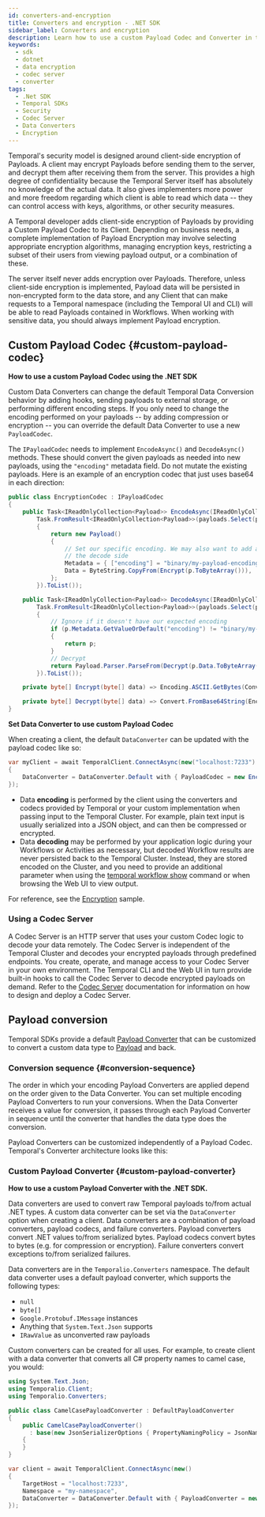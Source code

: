 ```yaml
---
id: converters-and-encryption
title: Converters and encryption - .NET SDK
sidebar_label: Converters and encryption
description: Learn how to use a custom Payload Codec and Converter in the .NET SDK to modify Temporal Data Conversion behavior, including examples for encryption and camel case conversion.
keywords:
  - sdk
  - dotnet
  - data encryption
  - codec server
  - converter
tags:
  - .Net SDK
  - Temporal SDKs
  - Security
  - Codec Server
  - Data Converters
  - Encryption
---
```



Temporal's security model is designed around client-side encryption of Payloads.
A client may encrypt Payloads before sending them to the server, and decrypt them after receiving them from the server.
This provides a high degree of confidentiality because the Temporal Server itself has absolutely no knowledge of the actual data.
It also gives implementers more power and more freedom regarding which client is able to read which data -- they can control access with keys, algorithms, or other security measures.

A Temporal developer adds client-side encryption of Payloads by providing a Custom Payload Codec to its Client.
Depending on business needs, a complete implementation of Payload Encryption may involve selecting appropriate encryption algorithms, managing encryption keys, restricting a subset of their users from viewing payload output, or a combination of these.

The server itself never adds encryption over Payloads.
Therefore, unless client-side encryption is implemented, Payload data will be persisted in non-encrypted form to the data store, and any Client that can make requests to a Temporal namespace (including the Temporal UI and CLI) will be able to read Payloads contained in Workflows.
When working with sensitive data, you should always implement Payload encryption.


## Custom Payload Codec {#custom-payload-codec}

**How to use a custom Payload Codec using the .NET SDK**

Custom Data Converters can change the default Temporal Data Conversion behavior by adding hooks, sending payloads to external storage, or performing different encoding steps.
If you only need to change the encoding performed on your payloads -- by adding compression or encryption -- you can override the default Data Converter to use a new `PayloadCodec`.

The `IPayloadCodec` needs to implement `EncodeAsync()` and `DecodeAsync()` methods.
These should convert the given payloads as needed into new payloads, using the `"encoding"` metadata field.
Do not mutate the existing payloads.
Here is an example of an encryption codec that just uses base64 in each direction:

```csharp
public class EncryptionCodec : IPayloadCodec
{
    public Task<IReadOnlyCollection<Payload>> EncodeAsync(IReadOnlyCollection<Payload> payloads) =>
        Task.FromResult<IReadOnlyCollection<Payload>>(payloads.Select(p =>
        {
            return new Payload()
            {
                // Set our specific encoding. We may also want to add a key ID in here for use by
                // the decode side
                Metadata = { ["encoding"] = "binary/my-payload-encoding" },
                Data = ByteString.CopyFrom(Encrypt(p.ToByteArray())),
            };
        }).ToList());

    public Task<IReadOnlyCollection<Payload>> DecodeAsync(IReadOnlyCollection<Payload> payloads) =>
        Task.FromResult<IReadOnlyCollection<Payload>>(payloads.Select(p =>
        {
            // Ignore if it doesn't have our expected encoding
            if (p.Metadata.GetValueOrDefault("encoding") != "binary/my-payload-encoding")
            {
                return p;
            }
            // Decrypt
            return Payload.Parser.ParseFrom(Decrypt(p.Data.ToByteArray()));
        }).ToList());

    private byte[] Encrypt(byte[] data) => Encoding.ASCII.GetBytes(Convert.ToBase64String(data));

    private byte[] Decrypt(byte[] data) => Convert.FromBase64String(Encoding.ASCII.GetString(data));
}
```

**Set Data Converter to use custom Payload Codec**

When creating a client, the default `DataConverter` can be updated with the payload codec like so:

```csharp
var myClient = await TemporalClient.ConnectAsync(new("localhost:7233")
{
    DataConverter = DataConverter.Default with { PayloadCodec = new EncryptionCodec() },
});
```

- Data **encoding** is performed by the client using the converters and codecs provided by Temporal or your custom implementation when passing input to the Temporal Cluster. For example, plain text input is usually serialized into a JSON object, and can then be compressed or encrypted.
- Data **decoding** may be performed by your application logic during your Workflows or Activities as necessary, but decoded Workflow results are never persisted back to the Temporal Cluster. Instead, they are stored encoded on the Cluster, and you need to provide an additional parameter when using the [temporal workflow show](/cli/workflow#show) command or when browsing the Web UI to view output.

For reference, see the [Encryption](https://github.com/temporalio/samples-dotnet/tree/main/src/Encryption) sample.

### Using a Codec Server

A Codec Server is an HTTP server that uses your custom Codec logic to decode your data remotely.
The Codec Server is independent of the Temporal Cluster and decodes your encrypted payloads through predefined endpoints.
You create, operate, and manage access to your Codec Server in your own environment.
The Temporal CLI and the Web UI in turn provide built-in hooks to call the Codec Server to decode encrypted payloads on demand.
Refer to the [Codec Server](/production-deployment/data-encryption) documentation for information on how to design and deploy a Codec Server.

## Payload conversion

Temporal SDKs provide a default [Payload Converter](/payload-converter) that can be customized to convert a custom data type to [Payload](/dataconversion#payload) and back.

### Conversion sequence {#conversion-sequence}

The order in which your encoding Payload Converters are applied depend on the order given to the Data Converter.
You can set multiple encoding Payload Converters to run your conversions.
When the Data Converter receives a value for conversion, it passes through each Payload Converter in sequence until the converter that handles the data type does the conversion.

Payload Converters can be customized independently of a Payload Codec.
Temporal's Converter architecture looks like this:

<CaptionedImage
    src="/img/info/converter-architecture.png"
    title="Temporal converter architecture"
/>

### Custom Payload Converter {#custom-payload-converter}

**How to use a custom Payload Converter with the .NET SDK.**

Data converters are used to convert raw Temporal payloads to/from actual .NET types.
A custom data converter can be set via the `DataConverter` option when creating a client. Data converters are a combination of payload converters, payload codecs, and failure converters.
Payload converters convert .NET values to/from serialized bytes. Payload codecs convert bytes to bytes (e.g. for compression or encryption). Failure converters convert exceptions to/from serialized failures.

Data converters are in the `Temporalio.Converters` namespace.
The default data converter uses a default payload converter, which supports the following types:

- `null`
- `byte[]`
- `Google.Protobuf.IMessage` instances
- Anything that `System.Text.Json` supports
- `IRawValue` as unconverted raw payloads

Custom converters can be created for all uses. For example, to create client with a data converter that converts all C#
property names to camel case, you would:

```csharp
using System.Text.Json;
using Temporalio.Client;
using Temporalio.Converters;

public class CamelCasePayloadConverter : DefaultPayloadConverter
{
    public CamelCasePayloadConverter()
      : base(new JsonSerializerOptions { PropertyNamingPolicy = JsonNamingPolicy.CamelCase })
    {
    }
}

var client = await TemporalClient.ConnectAsync(new()
{
    TargetHost = "localhost:7233",
    Namespace = "my-namespace",
    DataConverter = DataConverter.Default with { PayloadConverter = new CamelCasePayloadConverter() },
});
```

<!--  ### Custom Type Data Conversion TODO(cretz): Develop https://github.com/temporalio/samples-dotnet/issues/38 first -->
